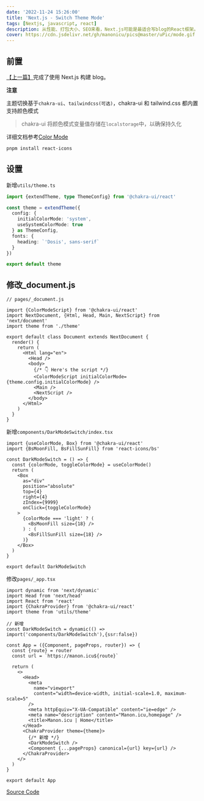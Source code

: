 ```yaml
---
date: '2022-11-24 15:26:00'
title: 'Next.js - Switch Theme Mode'
tags: [Nextjs, javascript, react]
description: 从性能、打包大小、SEO来看，Next.js可能是最适合写blog的React框架。
cover: https://cdn.jsdelivr.net/gh/manonicu/pics@master/uPic/mode.gif
---
```


## 前置

[【上一篇】](/blog/javascript/nextjs/tips/build-blog-with-nextjs)完成了使用 Next.js 构建 blog。

**注意**

主题切换基于`chakra-ui`、`tailwindcss(可选)`，chakra-ui 和 tailwind.css 都内置支持颜色模式

> chakra-ui 将颜色模式变量值存储在`localstorage`中，以确保持久化

详细文档参考[Color Mode](https://chakra-ui.com/docs/styled-system/color-mode)

```bash
pnpm install react-icons
```

## 设置

新增`utils/theme.ts`

```ts
import {extendTheme, type ThemeConfig} from '@chakra-ui/react'

const theme = extendTheme({
  config: {
    initialColorMode: 'system',
    useSystemColorMode: true
  } as ThemeConfig,
  fonts: {
    heading: `'Dosis', sans-serif`
  }
})

export default theme
```

## 修改\_document.js

```tsx
// pages/_document.js

import {ColorModeScript} from '@chakra-ui/react'
import NextDocument, {Html, Head, Main, NextScript} from 'next/document'
import theme from './theme'

export default class Document extends NextDocument {
  render() {
    return (
      <Html lang="en">
        <Head />
        <body>
          {/* 👇 Here's the script */}
          <ColorModeScript initialColorMode={theme.config.initialColorMode} />
          <Main />
          <NextScript />
        </body>
      </Html>
    )
  }
}
```

新增`components/DarkModeSwitch/index.tsx`

```tsx
import {useColorMode, Box} from '@chakra-ui/react'
import {BsMoonFill, BsFillSunFill} from 'react-icons/bs'

const DarkModeSwitch = () => {
  const {colorMode, toggleColorMode} = useColorMode()
  return (
    <Box
      as="div"
      position="absolute"
      top={4}
      right={4}
      zIndex={9999}
      onClick={toggleColorMode}
    >
      {colorMode === 'light' ? (
        <BsMoonFill size={18} />
      ) : (
        <BsFillSunFill size={18} />
      )}
    </Box>
  )
}

export default DarkModeSwitch
```

修改`pages/_app.tsx`

```tsx
import dynamic from 'next/dynamic'
import Head from 'next/head'
import React from 'react'
import {ChakraProvider} from '@chakra-ui/react'
import theme from 'utils/theme'

// 新增
const DarkModeSwitch = dynamic(() => import('components/DarkModeSwitch'),{ssr:false})

const App = ({Component, pageProps, router}) => {
  const {route} = router
  const url = `https://manon.icu${route}`

  return (
    <>
      <Head>
        <meta
          name="viewport"
          content="width=device-width, initial-scale=1.0, maximum-scale=5"
        />
        <meta httpEquiv="X-UA-Compatible" content="ie=edge" />
        <meta name="description" content="Manon.icu,homepage" />
        <title>Manon.icu | Home</title>
      </Head>
      <ChakraProvider theme={theme}>
        {/* 新增 */}
        <DarkModeSwitch />
        <Component {...pageProps} canonical={url} key={url} />
      </ChakraProvider>
    </>
  )
}

export default App
```

[Source Code](https://github.com/Manonicu/blog-demo/tree/feat-switch-theme-mode)
